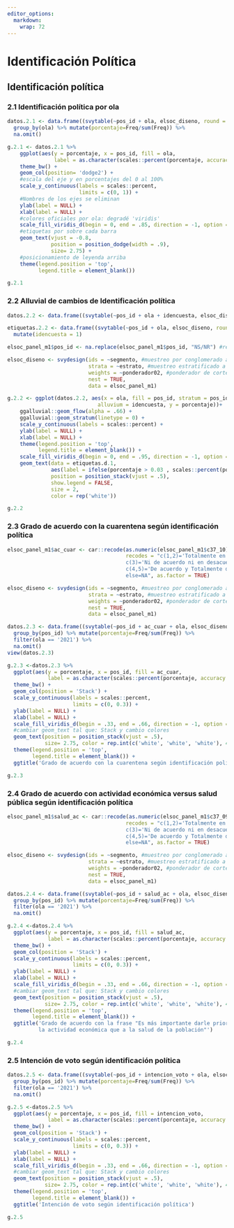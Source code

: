 ```yaml
---
editor_options: 
  markdown: 
    wrap: 72
---
```


# Identificación Política



## Identificación política

### 2.1 Identificación política por ola

<!-- ### 2.1 Identificación política por ola -->

```r
datos.2.1 <- data.frame((svytable(~pos_id + ola, elsoc_diseno, round = F))) %>%
  group_by(ola) %>% mutate(porcentaje=Freq/sum(Freq)) %>%
  na.omit()
```

```r
g.2.1 <- datos.2.1 %>% 
    ggplot(aes(y = porcentaje, x = pos_id, fill = ola, 
               label = as.character(scales::percent(porcentaje, accuracy = .1)))) +
    theme_bw() + 
    geom_col(position= 'dodge2') +
    #escala del eje y en porcentajes del 0 al 100%
    scale_y_continuous(labels = scales::percent,
                       limits = c(0, 1)) +
    #Nombres de los ejes se eliminan
    ylab(label = NULL) +
    xlab(label = NULL) +
    #colores oficiales por ola: degradé 'viridis'
    scale_fill_viridis_d(begin = 0, end = .85, direction = -1, option = 'viridis') +
    #etiquetas por sobre cada barra
    geom_text(vjust = -0.8,
              position = position_dodge(width = .9),
              size= 2.75) +
    #posicionamiento de leyenda arriba
    theme(legend.position = 'top',
          legend.title = element_blank())

g.2.1
```
### 2.2 Alluvial de cambios de Identificación política

<!-- ### 2.2 Alluvial de cambios de Identificación política (+o-) -->

```r
datos.2.2 <- data.frame((svytable(~pos_id + ola + idencuesta, elsoc_diseno, round = F))) %>% dplyr::filter(Freq>0)  %>% group_by(ola) %>% mutate(porcentaje=Freq/sum(Freq)) %>% na.omit()

etiquetas.2.2 <- data.frame((svytable(~pos_id + ola, elsoc_diseno, round = F))) %>% group_by(ola) %>% mutate(porcentaje=Freq/sum(Freq)) %>% na.omit() %>% 
  mutate(idencuesta = 1)

elsoc_panel_m1$pos_id <- na.replace(elsoc_panel_m1$pos_id, "NS/NR") #recode NA en categoría "NS/NR"

elsoc_diseno <- svydesign(ids = ~segmento, #muestreo por conglomerado a nivel de manzanas (segmento)
                          strata = ~estrato, #muestreo estratificado a nivel ciudad (estato)
                          weights = ~ponderador02, #ponderador de corte transversal
                          nest = TRUE,
                          data = elsoc_panel_m1)
```

```r

g.2.2 <- ggplot(datos.2.2, aes(x = ola, fill = pos_id, stratum = pos_id,
                             alluvium = idencuesta, y = porcentaje))+
    ggalluvial::geom_flow(alpha = .66) + 
    ggalluvial::geom_stratum(linetype = 0) +
    scale_y_continuous(labels = scales::percent) + 
    ylab(label = NULL) +
    xlab(label = NULL) + 
    theme(legend.position = 'top',
          legend.title = element_blank()) +
    scale_fill_viridis_d(begin = 0, end = .95, direction = -1, option = 'viridis') +
    geom_text(data = etiquetas.d.1, 
              aes(label = ifelse(porcentaje > 0.03 , scales::percent(porcentaje, accuracy = .1),"")),
              position = position_stack(vjust = .5),
              show.legend = FALSE,
              size = 2,
              color = rep('white'))

g.2.2
```

### 2.3 Grado de acuerdo con la cuarentena según identificación política

<!-- ### 2.3 Grado de acuerdo con la cuarentena según identificación política -->

```r
elsoc_panel_m1$ac_cuar <- car::recode(as.numeric(elsoc_panel_m1$c37_10), 
                                      recodes = "c(1,2)='Totalmente en desacuerdo y En desacuerdo';
                                      c(3)='Ni de acuerdo ni en desacuerdo'; 
                                      c(4,5)='De acuerdo y Totalmente de acuerdo';
                                      else=NA", as.factor = TRUE) 

elsoc_diseno <- svydesign(ids = ~segmento, #muestreo por conglomerado a nivel de manzanas (segmento)
                          strata = ~estrato, #muestreo estratificado a nivel ciudad (estato)
                          weights = ~ponderador02, #ponderador de corte transversal
                          nest = TRUE,
                          data = elsoc_panel_m1)
```

```r
datos.2.3 <- data.frame((svytable(~pos_id + ac_cuar + ola, elsoc_diseno, round = F))) %>%
  group_by(pos_id) %>% mutate(porcentaje=Freq/sum(Freq)) %>%
  filter(ola == '2021') %>%
  na.omit()
view(datos.2.3)
```


```r
g.2.3 <-datos.2.3 %>% 
  ggplot(aes(y = porcentaje, x = pos_id, fill = ac_cuar, 
             label = as.character(scales::percent(porcentaje, accuracy = .1)))) + 
  theme_bw() + 
  geom_col(position = 'Stack') +
  scale_y_continuous(labels = scales::percent,
                     limits = c(0, 0.3)) +
  ylab(label = NULL) +
  xlab(label = NULL) +
  scale_fill_viridis_d(begin = .33, end = .66, direction = -1, option = 'viridis') +
  #cambiar geom_text tal que: Stack y cambio colores
  geom_text(position = position_stack(vjust = .5),
            size= 2.75, color = rep.int(c('white', 'white', 'white'), 4)) + 
  theme(legend.position = 'top',
        legend.title = element_blank()) +
  ggtitle('Grado de acuerdo con la cuarentena según identificación política')

g.2.3
```

### 2.4 Grado de acuerdo con actividad económica versus salud pública según identificación política

<!-- ### 2.4 Grado de acuerdo con la frase "Es más importante darle prioridad a la actividad económica que a la salud de la población" según identificación política -->

```r
elsoc_panel_m1$salud_ac <- car::recode(as.numeric(elsoc_panel_m1$c37_09), 
                                      recodes = "c(1,2)='Totalmente en desacuerdo y En desacuerdo';
                                      c(3)='Ni de acuerdo ni en desacuerdo'; 
                                      c(4,5)='De acuerdo y Totalmente de acuerdo';
                                      else=NA", as.factor = TRUE)

elsoc_diseno <- svydesign(ids = ~segmento, #muestreo por conglomerado a nivel de manzanas (segmento)
                          strata = ~estrato, #muestreo estratificado a nivel ciudad (estato)
                          weights = ~ponderador02, #ponderador de corte transversal
                          nest = TRUE,
                          data = elsoc_panel_m1)
```

```r
datos.2.4 <- data.frame((svytable(~pos_id + salud_ac + ola, elsoc_diseno, round = F))) %>%
  group_by(pos_id) %>% mutate(porcentaje=Freq/sum(Freq)) %>%
  filter(ola == '2021') %>%
  na.omit()
```


```r
g.2.4 <-datos.2.4 %>% 
  ggplot(aes(y = porcentaje, x = pos_id, fill = salud_ac, 
             label = as.character(scales::percent(porcentaje, accuracy = .1)))) + 
  theme_bw() + 
  geom_col(position = 'Stack') +
  scale_y_continuous(labels = scales::percent,
                     limits = c(0, 0.3)) +
  ylab(label = NULL) +
  xlab(label = NULL) +
  scale_fill_viridis_d(begin = .33, end = .66, direction = -1, option = 'viridis') +
  #cambiar geom_text tal que: Stack y cambio colores
  geom_text(position = position_stack(vjust = .5),
            size= 2.75, color = rep.int(c('white', 'white', 'white'), 4)) + 
  theme(legend.position = 'top',
        legend.title = element_blank()) +
  ggtitle('Grado de acuerdo con la frase "Es más importante darle prioridad a 
          la actividad económica que a la salud de la población"')

g.2.4
```

### 2.5 Intención de voto según identificación política

<!-- ### 2.5 Intención de voto según identificación política -->

```r
datos.2.5 <- data.frame((svytable(~pos_id + intencion_voto + ola, elsoc_diseno, round = F))) %>%
  group_by(pos_id) %>% mutate(porcentaje=Freq/sum(Freq)) %>%
  filter(ola == '2021') %>%
  na.omit()
```

```r
g.2.5 <-datos.2.5 %>% 
  ggplot(aes(y = porcentaje, x = pos_id, fill = intencion_voto, 
             label = as.character(scales::percent(porcentaje, accuracy = .1)))) + 
  theme_bw() + 
  geom_col(position = 'Stack') +
  scale_y_continuous(labels = scales::percent,
                     limits = c(0, 0.3)) +
  ylab(label = NULL) +
  xlab(label = NULL) +
  scale_fill_viridis_d(begin = .33, end = .66, direction = -1, option = 'viridis') +
  #cambiar geom_text tal que: Stack y cambio colores
  geom_text(position = position_stack(vjust = .5),
            size= 2.75, color = rep.int(c('white', 'white', 'white'), 4)) + 
  theme(legend.position = 'top',
        legend.title = element_blank()) +
  ggtitle('Intención de voto según identificación política')

g.2.5
```

